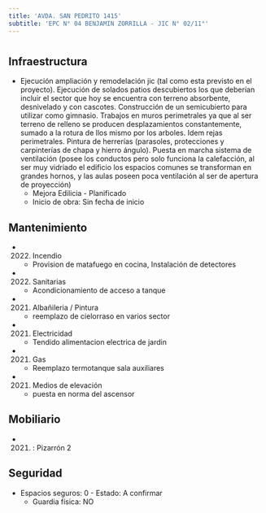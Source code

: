 ```yaml
---
title: 'AVDA. SAN PEDRITO 1415'
subtitle: 'EPC N° 04 BENJAMIN ZORRILLA - JIC N° 02/11°'
---
```


#
## Infraestructura

* Ejecución ampliación y remodelación jic (tal como esta previsto en el proyecto). Ejecución de solados patios descubiertos los que deberían incluir el sector que hoy se encuentra con terreno absorbente, desnivelado y con cascotes. Construcción de un semicubierto para utilizar como gimnasio. Trabajos en muros perimetrales ya que al ser terreno de relleno se producen desplazamientos constantemente, sumado a la rotura de llos mismo por los arboles. Idem rejas perimetrales. Pintura de herrerías (parasoles, protecciones y carpinterías de chapa y hierro ángulo). Puesta en marcha sistema de ventilación (posee los conductos pero solo funciona la calefacción, al ser muy vidriado el edificio los espacios comunes se transforman en grandes hornos, y las aulas poseen poca ventilación al ser de apertura de proyección) 
    + Mejora Edilicia - Planificado 
    + Inicio de obra: Sin fecha de inicio 






## Mantenimiento

*  (2022) Incendio 
    + Provision de matafuego en cocina, Instalación de detectores

*  (2022) Sanitarias 
    + Acondicionamiento de acceso a tanque

*  (2021) Albañileria / Pintura 
    + reemplazo de cielorraso en varios sector

*  (2021) Electricidad 
    + Tendido alimentacion electrica de jardin

*  (2021) Gas 
    + Reemplazo termotanque sala auxiliares

*  (2021) Medios de elevación 
    + puesta en norma del ascensor





## Mobiliario

*  (2021) : Pizarrón 2 





## Seguridad

*  Espacios seguros: 0 - Estado: A confirmar 
    + Guardia física: NO



